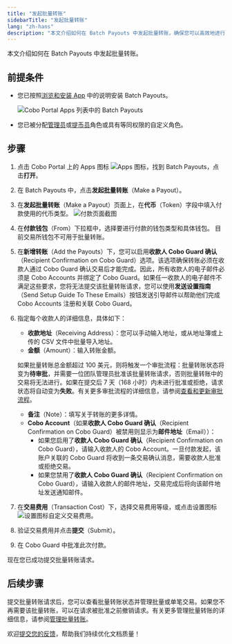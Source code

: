 ```yaml
---
title: "发起批量转账"
sidebarTitle: "发起批量转账"
lang: "zh-hans"
description: "本文介绍如何在 Batch Payouts 中发起批量转账，确保您可以高效地进行多笔支付。"
---
```


本文介绍如何在 Batch Payouts 中发起批量转账。

## 前提条件

- 您已按照[浏览和安装 App](/cn/apps/browse-and-install) 中的说明安装 Batch Payouts。

    <img src="/cn/images/portal-apps/batch-payouts/set-up.png" className="screenshot_full_screen" alt="Cobo Portal Apps 列表中的 Batch Payouts" />

- 您已被分配[管理员](/cn/portal/organization/roles-and-permissions)或[提币员](/cn/portal/organization/roles-and-permissions)角色或具有等同权限的自定义角色。

## 步骤

1. 点击 Cobo Portal 上的 Apps 图标 <img src="/en/images/common/icon_apps.svg" className="icon" alt="Apps 图标" />，找到 Batch Payouts，点击**打开**。
2. 在 Batch Payouts 中，点击**发起批量转账**（Make a Payout）。
3. 在**发起批量转账**（Make a Payout）页面上，在**代币**（Token）字段中填入付款使用的代币类型。
    <img src="/en/images/portal-apps/batch-payouts/make_payout.png" className="screenshot_full_screen" alt="付款页面截图" />
4. 在**付款钱包**（From）下拉框中，选择要进行付款的钱包类型和具体钱包。
    <Note>目前交易所钱包不可用于批量转账。</Note>
5. 在**新增转账**（Add the Payouts）下，您可以启用**收款人 Cobo Guard 确认**（Recipient Confirmation on Cobo Guard）选项。该选项确保转账必须在收款人通过 Cobo Guard 确认交易后才能完成。因此，所有收款人的电子邮件必须是 Cobo Accounts 并绑定了 Cobo Guard。如果任一收款人的电子邮件不满足这些要求，您将无法提交该批量转账请求，您可以使用**发送设置指南**（Send Setup Guide To These Emails）按钮发送引导邮件以帮助他们完成 Cobo Accounts 注册和关联 Cobo Guard。
6. 指定每个收款人的详细信息，具体如下：
   - **收款地址**（Receiving Address）：您可以手动输入地址，或从地址簿或上传的 CSV 文件中批量导入地址。
   - **金额**（Amount）：输入转账金额。

    <Note>如果批量转账总金额超过 100 美元，则将触发一个审批流程：批量转账状态将变为**待审批**，并需要一位团队管理员批准该批量转账请求，否则批量转账中的交易将无法进行。如果在提交后 7 天（168 小时）内未进行批准或拒绝，请求状态将自动变为**失败**。有关更多审批流程的详细信息，请参阅[查看和更新审批流程](/cn/apps/workflow)。</Note>

   - **备注**（Note）：填写关于转账的更多详情。
   - **Cobo Account**（如果**收款人 Cobo Guard 确认**（Recipient Confirmation on Cobo Guard）被禁用则显示为**邮件地址**（Email））：
     - 如果您启用了**收款人 Cobo Guard 确认**（Recipient Confirmation on Cobo Guard），请输入收款人的 Cobo Account。一旦付款发起，该账户关联的 Cobo Guard 将收到一条交易确认消息，需要收款人批准或拒绝交易。
     - 如果您禁用了**收款人 Cobo Guard 确认**（Recipient Confirmation on Cobo Guard），请输入收款人的邮件地址，交易完成后将向该邮件地址发送通知邮件。
7. 在**交易费用**（Transaction Cost）下，选择交易费用等级，或点击设置图标 <img src="/en/images/common/icon_advanced.svg" className="icon" alt="设置图标" />自定义交易费用。
8. 验证交易费用并点击**提交**（Submit）。
9. 在 Cobo Guard 中批准此次付款。

现在您已成功提交批量转账请求。

## 后续步骤

提交批量转账请求后，您可以查看批量转账状态并管理批量或单笔交易。如果您不再需要该批量转账，可以在请求被批准之前撤销请求。有关更多管理批量转账的详细信息，请参阅[管理批量转账](/cn/apps/batch-payouts/manage-payouts)。

<Tip>欢迎[提交您的反馈](https://forms.zohopublic.com/cobo/form/DocumentFeedbackForm/formperma/QvLOhxJv1_JMsJ-1dleZ8Itb_7rzN-LtgvsDdxosoVI?referrername=manuals)，帮助我们持续优化文档质量！</Tip>